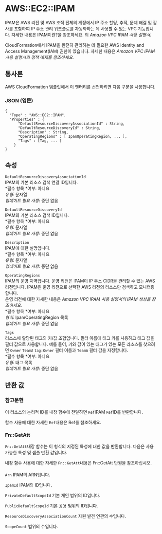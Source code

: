 # AWS::EC2::IPAM

IPAM은 AWS 리전 및 AWS 조직 전체의 계정에서 IP 주소 할당, 추적, 문제 해결 및 감사를 포함하여 IP 주소 관리 워크플로를 자동화하는 데 사용할 수 있는 VPC 기능입니다. 자세한 내용은 IPAM이란?을 참조하세요. 의 _Amazon VPC IPAM 사용 설명서_.

CloudFormation에서 IPAM을 완전히 관리하는 데 필요한 AWS Identity and Access Management(IAM) 권한이 있습니다. 자세한 내용은 _Amazon VPC IPAM 사용 설명서의 정책 예제를 참조하세요_.

## 통사론

AWS CloudFormation 템플릿에서 이 엔터티를 선언하려면 다음 구문을 사용합니다.

### JSON (영문)

```
{
  "Type" : "AWS::EC2::IPAM",
  "Properties" : {
      "DefaultResourceDiscoveryAssociationId" : String,
      "DefaultResourceDiscoveryId" : String,
      "Description" : String,
      "OperatingRegions" : [ IpamOperatingRegion, ... ],
      "Tags" : [Tag, ... ]
    }
}
```

## 속성

`DefaultResourceDiscoveryAssociationId`  
IPAM의 기본 리소스 검색 연결 ID입니다.  
*필수 항목 *여부: 아니요  
_유형_: 문자열  
_업데이트 필요 사항_: 중단 없음

`DefaultResourceDiscoveryId`  
IPAM의 기본 리소스 검색 ID입니다.  
*필수 항목 *여부: 아니요  
_유형_: 문자열  
_업데이트 필요 사항_: 중단 없음

`Description`  
IPAM에 대한 설명입니다.  
*필수 항목 *여부: 아니요  
_유형_: 문자열  
_업데이트 필요 사항_: 중단 없음

`OperatingRegions`  
IPAM의 운영 지역입니다. 운영 리전은 IPAM이 IP 주소 CIDR을 관리할 수 있는 AWS 리전입니다. IPAM은 운영 리전으로 선택한 AWS 리전의 리소스만 검색하고 모니터링합니다.  
운영 리전에 대한 자세한 내용은 _Amazon VPC IPAM 사용 설명서의 IPAM 생성을 참조하세요_.  
*필수 항목 *여부: 아니요  
_형식_: IpamOperatingRegion 목록  
_업데이트 필요 사항_: 중단 없음

`Tags`  
리소스에 할당된 태그의 키/값 조합입니다. 필터 이름에 태그 키를 사용하고 태그 값을 필터 값으로 사용합니다. 예를 들어, 키와 값이 있는 태그가 있는 모든 리소스를 찾으려면 `Owner` `TeamA` `tag:Owner` 필터 이름과 `TeamA` 필터 값을 지정합니다.  
*필수 항목 *여부: 아니요  
_유형_: 태그 목록  
_업데이트 필요 사항_: 중단 없음

## 반환 값

### 참고문헌

이 리소스의 논리적 ID를 내장 함수에 전달하면 `Ref`IPAM `Ref`ID를 반환합니다.

함수 사용에 대한 자세한 `Ref`내용은 Ref를 참조하세요.

### Fn::GetAtt

`Fn::GetAtt`내장 함수는 이 형식의 지정된 특성에 대한 값을 반환합니다. 다음은 사용 가능한 특성 및 샘플 반환 값입니다.

내장 함수 사용에 대한 자세한 `Fn::GetAtt`내용은 Fn::GetAtt 단원을 참조하십시오.

####

`Arn` IPAM의 ARN입니다.

`IpamId` IPAM의 ID입니다.

`PrivateDefaultScopeId` 기본 개인 범위의 ID입니다.

`PublicDefaultScopeId` 기본 공용 범위의 ID입니다.

`ResourceDiscoveryAssociationCount` 자원 발견 연관의 수입니다.

`ScopeCount` 범위의 수입니다.
